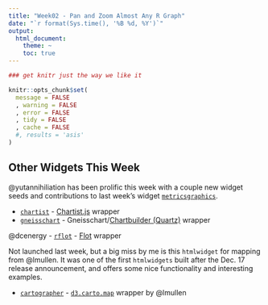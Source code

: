 ```yaml
---
title: "Week02 - Pan and Zoom Almost Any R Graph"
date: "`r format(Sys.time(), '%B %d, %Y')`"
output:
  html_document:
    theme: ~
    toc: true
---
```


```r
### get knitr just the way we like it

knitr::opts_chunk$set(
  message = FALSE
  , warning = FALSE
  , error = FALSE
  , tidy = FALSE
  , cache = FALSE
  #, results = 'asis'
)
```

## Other Widgets This Week
@yutannihiliation has been prolific this week with a couple new widget seeds and contributions to last week's widget [`metricsgraphics`](http://hrbrmstr.github.io/metricsgraphics/).

- [`chartist`](https://github.com/yutannihilation/chartist) - [Chartist.js](http://gionkunz.github.io/chartist-js) wrapper
- [`gneisschart`](https://github.com/yutannihilation/gneisschart) - Gneisschart/[Chartbuilder (Quartz)](http://quartz.github.io/Chartbuilder/) wrapper

@dcenergy
- [`rflot`](https://github.com/dcenergy/rflot) - [Flot](https://github.com/dcenergy/rflot) wrapper

Not launched last week, but a big miss by me is this `htmlwidget` for mapping from @lmullen.  It was one of the first `htmlwidgets` built after the Dec. 17 release announcement, and offers some nice functionality and interesting examples.

- [`cartographer`](https://github.com/lmullen/cartographer) - [`d3.carto.map`](https://github.com/emeeks/d3-carto-map) wrapper by @lmullen

